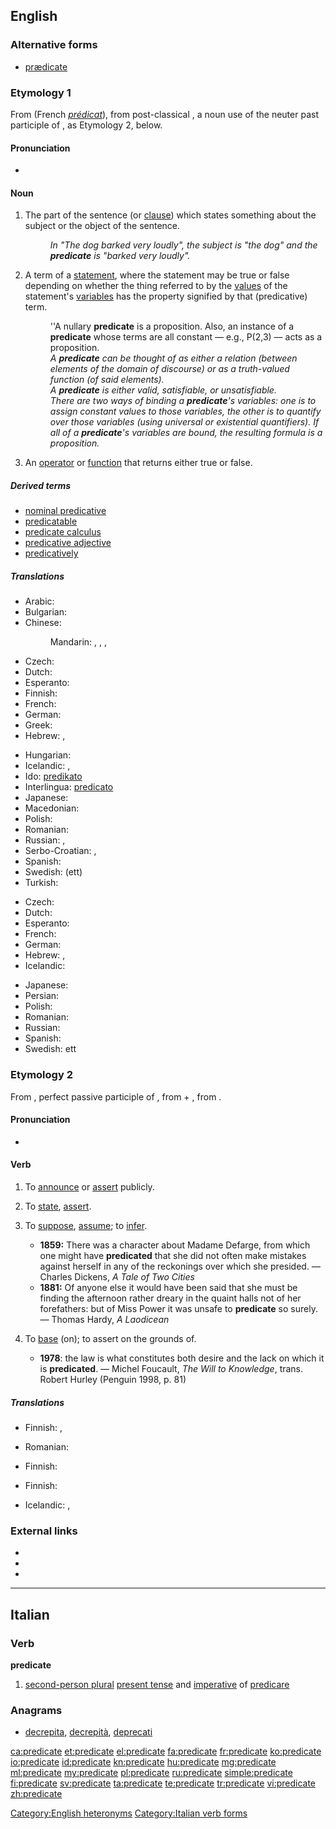==English==

{{wikipedia}}

===Alternative forms===
* [[prædicate]] {{qualifier|archaic}}

===Etymology 1===
From {{etyl|frm|en}} {{term|predicate|lang=frm}} (French ''[[prédicat]]''), from post-classical {{etyl|LL.|en}} {{term|praedicatum||lang=la|thing said of a subject}}, a noun use of the neuter past participle of {{term|praedico|praedicare|lang=la|proclaim}}, as Etymology 2, below.

====Pronunciation====
* {{IPA|/ˈprɛdɪkət/}}

====Noun====
{{en-noun}}

# {{context|grammar|lang=en}} The part of the sentence (or [[clause]]) which states something about the subject or the object of the sentence.
#: ''In "The dog barked very loudly", the subject is "the dog" and the '''predicate''' is "barked very loudly".''
# {{context|logic|lang=en}} A term of a [[statement]], where the statement may be true or false depending on whether the thing referred to by the [[value]]s of the statement's [[variable]]s has the property signified by that (predicative) term.
#: ''A nullary '''predicate''' is a proposition.  Also, an instance of a '''predicate''' whose terms are all constant &mdash; e.g., P(2,3) &mdash; acts as a proposition.
#: ''A '''predicate''' can be thought of as either a relation (between elements of the domain of discourse) or as a truth-valued function (of said elements).''
#: ''A '''predicate''' is either valid, satisfiable, or unsatisfiable.''
#: ''There are two ways of binding a <b>predicate</b>'s variables: one is to assign constant values to those variables, the other is to quantify over those variables (using universal or existential quantifiers).  If all of a <b>predicate</b>'s variables are bound, the resulting formula is a proposition.''
# {{context|computing|lang=en}} An [[operator]] or [[function]] that returns either true or false.

=====Derived terms=====
* [[nominal predicative]]
* [[predicatable]]
* [[predicate calculus]]
* [[predicative adjective]]
* [[predicatively]]

=====Translations=====
{{trans-top|grammar}}
* Arabic: {{t-|ar|خبر|m|tr=khábar}}
* Bulgarian: {{t+|bg|сказуемо|n|tr=skazuemo}}
* Chinese:
*: Mandarin: {{t|cmn|謂語|sc=Hani}},  {{t|cmn|谓语|tr=wèiyǔ|sc=Hani}},  {{t|cmn|述語|sc=Hani}},  {{t|cmn|述语|tr=shùyǔ|sc=Hani}}
* Czech: {{t+|cs|přísudek|m}}
* Dutch: {{t+|nl|gezegde|n}}
* Esperanto: {{t-|eo|predikato}}
* Finnish: {{t+|fi|predikaatti}}
* French: {{t+|fr|prédicat|m}}
* German: {{t+|de|Prädikat|n}}
* Greek: {{t+|el|κατηγόρημα|n|tr=katigórima}}
* Hebrew: {{t+|he|נשוא|tr=nasu}}, {{t+|he|נשוא|m|tr=na-su|sc=Hebr}}
{{trans-mid}}
* Hungarian: {{t+|hu|állítmány}}
* Icelandic: {{t-|is|umsögn|f}}, {{t-|is|umsagnarliður|m}}
* Ido: [[predikato]] {{g|m}}
* Interlingua: [[predicato]]
* Japanese: {{t+|ja|述語|tr=じゅつご, jutsugo}}
* Macedonian: {{t-|mk|прирок|m|tr=prírok}}
* Polish: {{t+|pl|orzeczenie|n}}
* Romanian: {{t-|ro|predicat|n}}
* Russian: {{t+|ru|сказуемое|n|tr=skazújemoje}}, {{t+|ru|предикат|m|tr=predikát}}
* Serbo-Croatian: {{t-|sh|predikat|m}},  {{t-|sh|prirok|m}}
* Spanish: {{t+|es|predicado|m}}
* Swedish: (ett) {{t+|sv|predikat}}
* Turkish: {{t+|tr|yüklem}}
{{trans-bottom}}

{{trans-top|logic}}
* Czech: {{t-|cs|predikát|m}}
* Dutch: {{t+|nl|predikaat}}
* Esperanto: {{t-|eo|predikato}}
* French: {{t+|fr|prédicat|m}}
* German: {{t+|de|Prädikat|n}}
* Hebrew: {{t-|he|פרדיקט|m|sc=Hebr}}, {{t-|he|פדיקט|m|tr=predicat|sc=Hebr}}
* Icelandic: {{t-|is|umsagnarökfræði|f}}
{{trans-mid}}
* Japanese: {{t+|ja|述語|tr=じゅつご, jutsugo|sc=Jpan}}
* Persian: {{t+|fa|محمول|sc=fa-Arab}}
* Polish: {{t-|pl|predykat|m}}
* Romanian: {{t-|ro|predicat|n}}
* Russian: {{t+|ru|предикат|m|tr=predikát}}
* Spanish: {{t+|es|predicado|m}}
* Swedish: ett {{t+|sv|predikat}}
{{trans-bottom}}

===Etymology 2===
From {{etyl|la|en}} {{term|praedicatus|predicātus|lang=la}}, perfect passive participle of {{term|praedico|praedicō|lang=la}}, from {{term|prae|lang=la}} + {{term|dico|dicō|declare, proclaim}}, from {{term|dico|dicō|say, tell|lang=la}}.

====Pronunciation====
* {{IPA|/ˈprɛdɪˌkeɪt/}}

====Verb====
{{en-verb|predicat|ing}}

# {{context|transitive|lang=en}} To [[announce]] or [[assert]] publicly.
# {{context|transitive|logic|lang=en}} To [[state]], [[assert]].
# {{context|transitive|lang=en}} To [[suppose]], [[assume]]; to [[infer]].
#* '''1859:''' There was a character about Madame Defarge, from which one might have '''predicated''' that she did not often make mistakes against herself in any of the reckonings over which she presided. — Charles Dickens, ''A Tale of Two Cities''
#* '''1881:''' Of anyone else it would have been said that she must be finding the afternoon rather dreary in the quaint halls not of her forefathers:  but of Miss Power it was unsafe to '''predicate''' so surely. — Thomas Hardy, ''A Laodicean''
# {{context|transitive|originally US|lang=en}} To [[base]] (on); to assert on the grounds of.
#* '''1978''': the law is what constitutes both desire and the lack on which it is '''predicated'''. — Michel Foucault, ''The Will to Knowledge'', trans. Robert Hurley (Penguin 1998, p. 81)

=====Translations=====
{{trans-top|to announce or assert publicly}}
* Finnish: {{t+|fi|ilmoittaa}}, {{t+|fi|vakuuttaa}}
{{trans-mid}}
* Romanian: {{t-|ro|(a) predica}}
{{trans-bottom}}

{{trans-top|logic: to state or assert}}
* Finnish: {{t+|fi|väittää}}
{{trans-mid}}
{{trans-bottom}}

{{trans-top|to suppose assume, infer}}
* Finnish: {{t+|fi|olettaa}}
{{trans-mid}}
{{trans-bottom}}

{{trans-top|to base on, to assert on the grounds of}}
* Icelandic: {{t-|is|byggja á}}, {{t-|is|grundvalla á}}
{{trans-mid}}
{{trans-bottom}}

===External links===
* {{R:Webster 1913}}
* {{R:Century 1911}}
* {{R:OneLook}}

[[Category:English heteronyms]]

----

==Italian==

===Verb===
'''predicate'''

# [[second-person plural]] [[present tense]] and [[imperative]] of [[predicare]]

===Anagrams===
* [[decrepita#Italian|decrepita]], [[decrepità#Italian|decrepità]], [[deprecati#Italian|deprecati]]

[[Category:Italian verb forms]]

[[ca:predicate]]
[[et:predicate]]
[[el:predicate]]
[[fa:predicate]]
[[fr:predicate]]
[[ko:predicate]]
[[io:predicate]]
[[id:predicate]]
[[kn:predicate]]
[[hu:predicate]]
[[mg:predicate]]
[[ml:predicate]]
[[my:predicate]]
[[pl:predicate]]
[[ru:predicate]]
[[simple:predicate]]
[[fi:predicate]]
[[sv:predicate]]
[[ta:predicate]]
[[te:predicate]]
[[tr:predicate]]
[[vi:predicate]]
[[zh:predicate]]